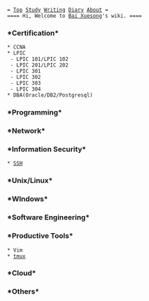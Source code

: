  = [[index|Top]] [[Study]] [[Writing]] [[Diary]] [[Bai Xuesong|About]] =
 ==== Hi, Welcome to [[Bai Xuesong]]'s wiki. ====

=== *Certification* ===
 * CCNA
 * LPIC
  - LPIC 101/LPIC 102
  - LPIC 201/LPIC 202
  - LPIC 301
  - LPIC 302
  - LPIC 303
  - LPIC 304
 * DBA(Oracle/DB2/Postgresql)
=== *Programming* ===
=== *Network* ===
=== *Information Security* ===
 * [[SSH]]
=== *Unix/Linux* ===
=== *WIndows* ===
=== *Software Engineering* ===
=== *Productive Tools* ===
 * Vim
 * [[tmux]]
=== *Cloud* ===
=== *Others* ===
